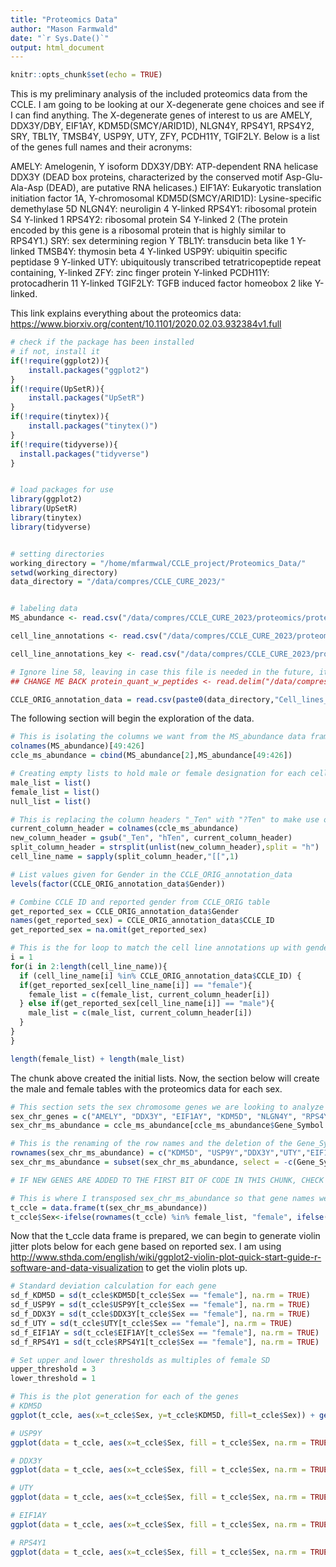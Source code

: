 ```yaml
---
title: "Proteomics Data"
author: "Mason Farmwald"
date: "`r Sys.Date()`"
output: html_document
---
```


```r
knitr::opts_chunk$set(echo = TRUE)

```

This is my preliminary analysis of the included proteomics data from the CCLE. I am going to be looking at our X-degenerate gene choices and see if I can find anything. The X-degenerate genes of interest to us are AMELY, DDX3Y/DBY, EIF1AY, KDM5D(SMCY/ARID1D), NLGN4Y, RPS4Y1, RPS4Y2, SRY, TBL1Y, TMSB4Y, USP9Y, UTY, ZFY, PCDH11Y, TGIF2LY. Below is a list of the genes full names and their acronyms:

AMELY: Amelogenin, Y isoform DDX3Y/DBY: ATP-dependent RNA helicase DDX3Y (DEAD box proteins, characterized by the conserved motif Asp-Glu-Ala-Asp (DEAD), are putative RNA helicases.) EIF1AY: Eukaryotic translation initiation factor 1A, Y-chromosomal KDM5D(SMCY/ARID1D): Lysine-specific demethylase 5D NLGN4Y: neuroligin 4 Y-linked RPS4Y1: ribosomal protein S4 Y-linked 1 RPS4Y2: ribosomal protein S4 Y-linked 2 (The protein encoded by this gene is a ribosomal protein that is highly similar to RPS4Y1.) SRY: sex determining region Y TBL1Y: transducin beta like 1 Y-linked TMSB4Y: thymosin beta 4 Y-linked USP9Y: ubiquitin specific peptidase 9 Y-linked UTY: ubiquitously transcribed tetratricopeptide repeat containing, Y-linked ZFY: zinc finger protein Y-linked PCDH11Y: protocadherin 11 Y-linked TGIF2LY: TGFB induced factor homeobox 2 like Y-linked.

This link explains everything about the proteomics data: <https://www.biorxiv.org/content/10.1101/2020.02.03.932384v1.full>

```r

# check if the package has been installed
# if not, install it
if(!require(ggplot2)){
    install.packages("ggplot2")
}
if(!require(UpSetR)){
    install.packages("UpSetR")
}
if(!require(tinytex)){
    install.packages("tinytex()")
}
if(!require(tidyverse)){
  install.packages("tidyverse")
}


# load packages for use
library(ggplot2)
library(UpSetR)
library(tinytex)
library(tidyverse)


# setting directories
working_directory = "/home/mfarmwal/CCLE_project/Proteomics_Data/"
setwd(working_directory)
data_directory = "/data/compres/CCLE_CURE_2023/"


# labeling data
MS_abundance <- read.csv("/data/compres/CCLE_CURE_2023/proteomics/protein_quant_current_normalized.csv")

cell_line_annotations <- read.csv("/data/compres/CCLE_CURE_2023/proteomics/Table_S1_Sample_Information.csv")

cell_line_annotations_key <- read.csv("/data/compres/CCLE_CURE_2023/proteomics/Table_S1_Sample_Information_key.csv")

# Ignore line 58, leaving in case this file is needed in the future, it takes forever to load so that's why it's a comment for now
## CHANGE ME BACK protein_quant_w_peptides <- read.delim("/data/compres/CCLE_CURE_2023/proteomics/ccle_protein_quant_with_peptides_14745.tsv")

CCLE_ORIG_annotation_data = read.csv(paste0(data_directory,"Cell_lines_annotations_20181226.txt"), header = TRUE, sep = "\t")

```

The following section will begin the exploration of the data.

```r

# This is isolating the columns we want from the MS_abundance data frame. Columns 2 and 49-426 are needed. This means we are working with 377 cell lines.
colnames(MS_abundance)[49:426]
ccle_ms_abundance = cbind(MS_abundance[2],MS_abundance[49:426])

# Creating empty lists to hold male or female designation for each cell line
male_list = list()
female_list = list()
null_list = list()

# This is replacing the column headers "_Ten" with "?Ten" to make use of the splitting function easier and retain the cell line ID as well as the tissue type. Then the new column headers are split by "h" since all columns contain uppercase cell line names and no lowercase "h". After, the first element of each sublist is pulled to form my list of cell line names.
current_column_header = colnames(ccle_ms_abundance)
new_column_header = gsub("_Ten", "hTen", current_column_header)
split_column_header = strsplit(unlist(new_column_header),split = "h")
cell_line_name = sapply(split_column_header,"[[",1)

# List values given for Gender in the CCLE_ORIG_annotation_data
levels(factor(CCLE_ORIG_annotation_data$Gender))

# Combine CCLE ID and reported gender from CCLE_ORIG table
get_reported_sex = CCLE_ORIG_annotation_data$Gender
names(get_reported_sex) = CCLE_ORIG_annotation_data$CCLE_ID
get_reported_sex = na.omit(get_reported_sex)

# This is the for loop to match the cell line annotations up with genders. A female_list and male_list were created to hold the names of female and male cell lines respectively
i = 1
for(i in 2:length(cell_line_name)){
  if (cell_line_name[i] %in% CCLE_ORIG_annotation_data$CCLE_ID) {
  if(get_reported_sex[cell_line_name[i]] == "female"){
    female_list = c(female_list, current_column_header[i])
  } else if(get_reported_sex[cell_line_name[i]] == "male"){
    male_list = c(male_list, current_column_header[i])
  }
}
}

length(female_list) + length(male_list)
```

The chunk above created the initial lists. Now, the section below will create the male and female tables with the proteomics data for each sex.

```r

# This section sets the sex chromosome genes we are looking to analyze in the data. More genes can be added as needed by adding here. We then use the original titles with the "TenPx..." to sort. 
sex_chr_genes = c("AMELY", "DDX3Y", "EIF1AY", "KDM5D", "NLGN4Y", "RPS4Y1", "RPS4Y2", "SRY", "TBL1Y", "TMSB4Y", "USP9Y", "UTY", "ZFY", "PCDH11Y", "TGIF2LY")
sex_chr_ms_abundance = ccle_ms_abundance[ccle_ms_abundance$Gene_Symbol %in% sex_chr_genes,]

# This is the renaming of the row names and the deletion of the Gene_Symbol column.
rownames(sex_chr_ms_abundance) = c("KDM5D", "USP9Y","DDX3Y","UTY","EIF1AY","RPS4Y1")
sex_chr_ms_abundance = subset(sex_chr_ms_abundance, select = -c(Gene_Symbol) )

# IF NEW GENES ARE ADDED TO THE FIRST BIT OF CODE IN THIS CHUNK, CHECK IF IT POPS UP OR NOT IN sex_chr_ms_abundance BECAUSE NOT EVERY GENE I SEARCHED FOR WAS PRESENT. ROW NAMES WERE CHANGED MANUALLY SIMPLY BASED ON ORDER AND MAY NEED UPDATED IF MORE GENES ARE ADDED.

# This is where I transposed sex_chr_ms_abundance so that gene names were the column and cell lines are the rows. Then, female, male, or unknown(which are cell lines not included in the 2019 version of the CCLE) labels were added based on the female_list and male_list lists generated in the chunk above.
t_ccle = data.frame(t(sex_chr_ms_abundance))
t_ccle$Sex<-ifelse(rownames(t_ccle) %in% female_list, "female", ifelse(rownames(t_ccle) %in% male_list, "male", "unknown"))

```

Now that the t_ccle data frame is prepared, we can begin to generate violin jitter plots below for each gene based on reported sex. I am using <http://www.sthda.com/english/wiki/ggplot2-violin-plot-quick-start-guide-r-software-and-data-visualization> to get the violin plots up.

```r

# Standard deviation calculation for each gene
sd_f_KDM5D = sd(t_ccle$KDM5D[t_ccle$Sex == "female"], na.rm = TRUE)
sd_f_USP9Y = sd(t_ccle$USP9Y[t_ccle$Sex == "female"], na.rm = TRUE)
sd_f_DDX3Y = sd(t_ccle$DDX3Y[t_ccle$Sex == "female"], na.rm = TRUE)
sd_f_UTY = sd(t_ccle$UTY[t_ccle$Sex == "female"], na.rm = TRUE)
sd_f_EIF1AY = sd(t_ccle$EIF1AY[t_ccle$Sex == "female"], na.rm = TRUE)
sd_f_RPS4Y1 = sd(t_ccle$RPS4Y1[t_ccle$Sex == "female"], na.rm = TRUE)

# Set upper and lower thresholds as multiples of female SD
upper_threshold = 3
lower_threshold = 1

# This is the plot generation for each of the genes
# KDM5D
ggplot(t_ccle, aes(x=t_ccle$Sex, y=t_ccle$KDM5D, fill=t_ccle$Sex)) + geom_violin(trim = FALSE) + scale_fill_manual(values=c("#999999", "#E69F00", "#56B4E9")) + geom_jitter(size = 0.75) + geom_hline(yintercept = mean(t_ccle$KDM5D[t_ccle$Sex == "female"]) + upper_threshold * sd_f_KDM5D, linetype="dashed", color = "maroon") + geom_hline(yintercept = mean(t_ccle$KDM5D[t_ccle$Sex == "female"]) + lower_threshold * sd_f_KDM5D, linetype="dashed", color = "blue")

# USP9Y
ggplot(data = t_ccle, aes(x=t_ccle$Sex, fill = t_ccle$Sex, na.rm = TRUE, y=t_ccle$USP9Y)) + geom_violin(trim = FALSE) + scale_fill_manual(values=c("#999999", "#E69F00", "#56B4E9")) + geom_jitter(size = 0.75) + geom_hline(yintercept = mean(t_ccle$USP9Y[t_ccle$Sex == "female"], na.rm = TRUE) + upper_threshold * sd_f_USP9Y, linetype="dashed", color = "maroon") + geom_hline(yintercept = mean(t_ccle$USP9Y[t_ccle$Sex == "female"], na.rm = TRUE) + lower_threshold * sd_f_USP9Y, linetype="dashed", color = "blue")

# DDX3Y
ggplot(data = t_ccle, aes(x=t_ccle$Sex, fill = t_ccle$Sex, na.rm = TRUE, y=t_ccle$DDX3Y)) + geom_violin(trim = FALSE) + scale_fill_manual(values=c("#999999", "#E69F00", "#56B4E9")) + geom_jitter(size = 0.75) + geom_hline(yintercept = mean(t_ccle$DDX3Y[t_ccle$Sex == "female"], na.rm = TRUE) + upper_threshold * sd_f_DDX3Y, linetype="dashed", color = "maroon") + geom_hline(yintercept = mean(t_ccle$DDX3Y[t_ccle$Sex == "female"], na.rm = TRUE) + lower_threshold * sd_f_DDX3Y, linetype="dashed", color = "blue")

# UTY
ggplot(data = t_ccle, aes(x=t_ccle$Sex, fill = t_ccle$Sex, na.rm = TRUE, y=t_ccle$UTY)) + geom_violin(trim = FALSE) + scale_fill_manual(values=c("#999999", "#E69F00", "#56B4E9")) + geom_jitter(size = 0.75) + geom_hline(yintercept = mean(t_ccle$UTY[t_ccle$Sex == "female"], na.rm = TRUE) + upper_threshold * sd_f_UTY, linetype="dashed", color = "maroon") + geom_hline(yintercept = mean(t_ccle$UTY[t_ccle$Sex == "female"], na.rm = TRUE) + lower_threshold * sd_f_UTY, linetype="dashed", color = "blue")

# EIF1AY
ggplot(data = t_ccle, aes(x=t_ccle$Sex, fill = t_ccle$Sex, na.rm = TRUE, y=t_ccle$EIF1AY)) + geom_violin(trim = FALSE) + scale_fill_manual(values=c("#999999", "#E69F00", "#56B4E9")) + geom_jitter(size = 0.75) + geom_hline(yintercept = mean(t_ccle$EIF1AY[t_ccle$Sex == "female"], na.rm = TRUE) + upper_threshold * sd_f_EIF1AY, linetype="dashed", color = "maroon") + geom_hline(yintercept = mean(t_ccle$EIF1AY[t_ccle$Sex == "female"], na.rm = TRUE) + lower_threshold * sd_f_EIF1AY, linetype="dashed", color = "blue")

# RPS4Y1
ggplot(data = t_ccle, aes(x=t_ccle$Sex, fill = t_ccle$Sex, na.rm = TRUE, y=t_ccle$RPS4Y1)) + geom_violin(trim = FALSE) + scale_fill_manual(values=c("#999999", "#E69F00", "#56B4E9")) + geom_jitter(size = 0.75) + geom_hline(yintercept = mean(t_ccle$RPS4Y1[t_ccle$Sex == "female"], na.rm = TRUE) + upper_threshold * sd_f_RPS4Y1, linetype="dashed", color = "maroon") + geom_hline(yintercept = mean(t_ccle$RPS4Y1[t_ccle$Sex == "female"], na.rm = TRUE) + lower_threshold * sd_f_RPS4Y1, linetype="dashed", color = "blue")

```

